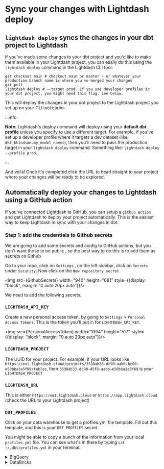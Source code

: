 
# Sync your changes with Lightdash deploy

## `lightdash deploy` syncs the changes in your dbt project to Lightdash

If you've made some changes to your dbt project and you'd like to make them available in your Lightdash project, you can easily do this using the `lightdash deploy` command in the Lightdash CLI tool.

```shell
git checkout main # checkout main or master - or whatever your production branch name is where you've merged your changes
git pull
lightdash deploy # --target prod. If you use developer profiles in your dbt project, you might need this flag. See below.
```

This will deploy the changes in your dbt project to the Lightdash project you set up on your CLI tool earlier.

:::info

**Note:** Lightdash's deploy command will deploy using your **default dbt profile** unless you specify to use a different target. For example, if you've set up a developer profile where it targets a dev dataset (like `dbt_khindson.my_model_names`), then you'll need to pass the production target in your `lightdash deploy` command. Something like: `lightdash deploy --profile prod`.

:::

And voilà! Once it's completed click the URL to head straight to your project where your changes will be ready to be explored.

## Automatically deploy your changes to Lightdash using a GitHub action

If you've connected Lightdash to GitHub, you can setup a `github action` and get Lightdash to deploy your project automatically. This is the easiest way to keep Lightdash in sync with your changes in dbt.

### Step 1: add the credentials to Github secrets

We are going to add some secrets and config to GitHub actions, but you don't want those to be public , so the best way to do this is to add them as secrets on Github

Go to your repo, click on `Settings` , on the left sidebar, click on `Secrets` under `Security`. Now click on the `New repository secret`

  <img src={GithubSecrets} width="940" height="681" style={{display: "block", margin: "0 auto 20px auto"}}/>

We need to add the following secrets:

### `LIGHTDASH_API_KEY`

Create a new personal access token, by going to `Settings` > `Personal Access Tokens`. This is the token you'll put in for `LIGHTDASH_API_KEY`.  

  <img src={PersonalAccessToken} width="1304" height="517" style={{display: "block", margin: "0 auto 20px auto"}}/>

### `LIGHTDASH_PROJECT`

The UUID for your project. For example, if your URL looks like `https://eu1.lightdash.cloud/projects/3538ab33-dc90-aabb-bc00-e50bba3a5f69/tables`, then `3538ab33-dc90-45f0-aabb-e50bba3a5f69` is your `LIGHTDASH_PROJECT`  

### `LIGHTDASH_URL`

This is either `https://eu1.lightdash.cloud` or `https://app.lightdash.cloud` (check the URL to your Lightdash project)

### `DBT_PROFILES`

Click on your data warehouse to get a profiles.yml file template. Fill out this template, and this is your `DBT_PROFILES` secret.

You might be able to copy a bunch of the information from your local `profiles.yml` file. You can see what's in there by typing `cat ~/.dbt/profiles.yml` in your terminal.

<details>
  <summary>BigQuery</summary>
  
  [Service Account JSON](https://docs.getdbt.com/reference/warehouse-profiles/bigquery-profile#service-account-json):

  ```yaml
  my-bigquery-db:
    target: dev
    outputs:
      dev:
        type: bigquery
        method: service-account-json
        project: [GCP project id]
        dataset: [the name of your dbt dataset]
        threads: [1 or more]

        # These fields come from the service account json keyfile
        keyfile_json:
          type: xxx
          project_id: xxx
          private_key_id: xxx
          private_key: xxx
          client_email: xxx
          client_id: xxx
          auth_uri: xxx
          token_uri: xxx
          auth_provider_x509_cert_url: xxx
          client_x509_cert_url: xxx
    ```
</details>

<details>
  <summary>Postgres</summary>
  
  [Postgres profile configuration](https://docs.getdbt.com/reference/warehouse-profiles/postgres-profile#profile-configuration):

  ```yaml
  company-name:
    target: dev
    outputs:
      dev:
        type: postgres
        host: [hostname]
        user: [username]
        password: [password]
        port: [port]
        dbname: [database name]
        schema: [dbt schema]
        threads: [1 or more]
        keepalives_idle: 0
        connect_timeout: 10
        retries: 1  
    ```
</details>

<details>
  <summary>Redshift</summary>
  
  [Redshift password-based authentication](https://docs.getdbt.com/reference/warehouse-profiles/redshift-profile#password-based-authentication):

  ```yaml
  company-name:
    target: dev
    outputs:
      dev:
        type: redshift
        host: [hostname.region.redshift.amazonaws.com]
        user: [username]
        password: [password]
        port: 5439
        dbname: analytics
        schema: analytics
        threads: 4
        keepalives_idle: 240 
        connect_timeout: 10 
        ra3_node: true # enables cross-database sources
    ```
</details>

<details>
  <summary>Snowflake</summary>
  
  [User / Password authentication](https://docs.getdbt.com/reference/warehouse-profiles/snowflake-profile#user--password-authentication)

  ```yaml
  my-snowflake-db:
    target: dev
    outputs:
      dev:
        type: snowflake
        account: [account id]

        # User/password auth
        user: [username]
        password: [password]

        role: [user role]
        database: [database name]
        warehouse: [warehouse name]
        schema: [dbt schema]
        threads: [1 or more]
        client_session_keep_alive: False
        query_tag: [anything]
  ```
</details>

<details>
  <summary>DataBricks</summary>
  
  [Set up a DataBricks target](https://docs.getdbt.com/reference/warehouse-profiles/bigquery-profile#service-account-json):

  ```yaml
  your_profile_name:
   target: dev
   outputs:
      dev:
        type: databricks
        catalog: [optional catalog name, if you are using Unity Catalog, only available in dbt-databricks>=1.1.1]
        schema: [schema name]
        host: [yourorg.databrickshost.com]
        http_path: [/sql/your/http/path]
        token: [dapiXXXXXXXXXXXXXXXXXXXXXXX] # Personal Access Token (PAT)
        threads: [1 or more]
    ```
</details>

### Step 2: Create action.yml workflow in Github

Go to your repo, click on `Actions` menu.

If you don't have any GitHub actions, you'll just need to click on `Configure`

![Github actions page](./assets/github-actions.png)

If you have some GitHub actions in your repo already, click on `New workflow`, then select `setup a workflow yourself`.

<img src={NewWorkflowExistingActions} width="952" height="203" style={{display: "block", margin: "0 auto 20px auto"}}/>

Now copy [this file](https://github.com/lightdash/cli-actions/blob/main/action.yml) from our [cli-actions](https://github.com/lightdash/cli-actions) repo.

Give it a nice name like `deploy-lightdash.yml`

And commit this to your repo by clicking on `Start commit`.

::: info

This GitHub action will deploy using your **`prod` dbt profile** by default.

If you don't want to use the `prod` profile by default, you'll need to replace this line in the `action.yml` file:

```shell
run: lightdash deploy --project-dir . --profiles-dir . --profile prod || lightdash deploy --project-dir . --profiles-dir .
```

With this (and update `my_profile_name` with the profile name you want to use):
```shell
run: lightdash deploy --project-dir . --profiles-dir . --profile my_profile_name
```

:::

### You're done!

Everytime you make a change to your repo, on the `main` branch, it will automatically deploy your new config into your Lightdash projects

You can see the log on the `Github actions` page

![Action run](./assets/github-run.png)
